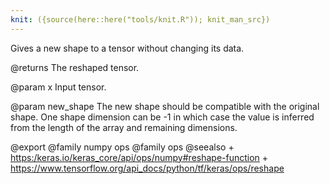 ```yaml
---
knit: ({source(here::here("tools/knit.R")); knit_man_src})
---
```

Gives a new shape to a tensor without changing its data.

@returns
    The reshaped tensor.

@param x
Input tensor.

@param new_shape
The new shape should be compatible with the original shape.
One shape dimension can be -1 in which case the value is
inferred from the length of the array and remaining dimensions.

@export
@family numpy ops
@family ops
@seealso
+ <https:/keras.io/keras_core/api/ops/numpy#reshape-function>
+ <https://www.tensorflow.org/api_docs/python/tf/keras/ops/reshape>
